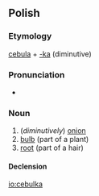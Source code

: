 ==Polish==

===Etymology===
[[cebula]] + [[-ka#Polish|-ka]] (diminutive)

===Pronunciation===
* {{IPA|[t͡sɛˈbulka]|lang=pl}}

===Noun===
{{head|pl|noun|g=f}}

# (''diminutively'') [[onion]]
# [[bulb]] (part of a plant)
# [[root]] (part of a hair)

====Declension====
{{pl-decl-noun-ka|cebul}}

[[io:cebulka]]